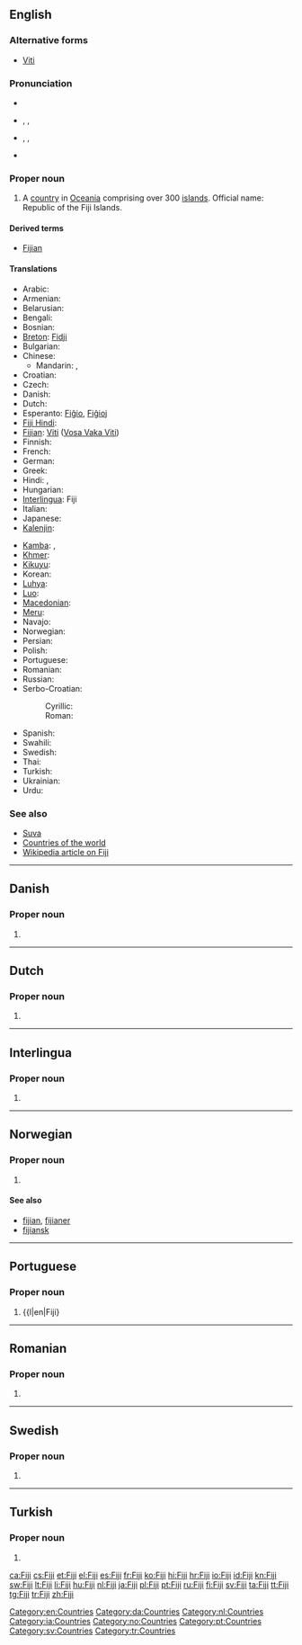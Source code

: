 {{also|fiji}}
==English==
{{wikipedia}}

===Alternative forms===
* [[Viti]]

===Pronunciation===
* {{rhymes|iːdʒi}}
* {{a|UK}} {{enPR|fēʹjē|fējēʹ}}, {{IPA|/ˈfiː.dʒiː/|/fiːˈdʒiː/}}, {{SAMPA|/fi:"dZi:/|/fi:.dZi:"/}}
* {{a|US}} {{enPR|fēʹjē}}, {{IPA|/ˈfi.dʒi/}}, {{SAMPA|/fi"dZi/}}
* {{audio|en-us-Fiji.ogg|Audio (US)}}

===Proper noun===
{{en-proper noun}}

# A [[country]] in [[Oceania]] comprising over 300 [[island]]s. Official name: Republic of the Fiji Islands.

====Derived terms====
* [[Fijian]]

====Translations====
{{trans-top|Republic of the Fiji Islands}}
* Arabic: {{t|ar|فيجي|m|tr=fiiji}}
* Armenian: {{t|hy|Ֆիջի|tr=Fiǰi}}
* Belarusian: {{t|be|Фіджы|p|tr=Fídžy|xs=Belarusian}}
* Bengali: {{t-|bn|ফিজি}}
* Bosnian: {{t-|bs|Fidži|m}}
* [[Breton]]: [[Fidji]]
* Bulgarian: {{t-|bg|Фиджи|tr=Fídži}}
* Chinese:
** Mandarin: {{t-|cmn|斐濟|sc=Hani}}, {{t-|cmn|斐济|tr=Fěijì|sc=Hani}}
* Croatian: {{t+|hr|Fidži|m|alt=Fȉdži}}
* Czech: {{t-|cs|Fidži}}
* Danish: {{t-|da|Fiji}}
* Dutch: {{t+|nl|Fiji}}
* Esperanto: [[Fiĝio]], [[Fiĝioj]]
* [[Fiji Hindi]]: {{tø|hif|फ़िजी|tr=fijī}}
* [[Fijian]]: [[Viti]] ([[:fj:Viti|Vosa Vaka Viti]])
* Finnish: {{t+|fi|Fidži}}
* French: {{t+|fr|Fidji}}
* German: {{t+|de|Fidschi}}
* Greek: {{t+|el|Φίτζι|n|tr=Fítzi}}
* Hindi: {{t+|hi|फ़िजी|tr=fijī|xs=Hindi}}, {{t|hi|फिजी|tr=phijī|xs=Hindi}}
* Hungarian: {{t+|hu|Fidzsi-szigetek}}
* [[Interlingua]]: Fiji
* Italian: {{t+|it|Figi}}
* Japanese: {{t-|ja|フィジー|tr=Fijī}}
* [[Kalenjin]]: {{tø|kln|Fiji}}
{{trans-mid}}
* [[Kamba]]: {{tø|kam|Fiji}}, {{tø|kam|Fiji}}
* [[Khmer]]: {{t|km|ហ៊្វីជី|tr=fi ji|sc=Khmr}}
* [[Kikuyu]]: {{tø|ki|Fiji}}
* Korean: {{t+|ko|피지|tr=Piji|sc=Hang}}
* [[Luhya]]: {{tø|luy|Fiji}}
* [[Luo]]: {{tø|luo|Fiji}}
* [[Macedonian]]: {{t|mk|Фиџи|n|tr=Fídži}}
* [[Meru]]: {{tø|mer|Fiji}}
* Navajo: {{tø|nv|Fííjii‎}}
* Norwegian: {{t-|no|Fiji}}
* Persian: {{t|fa|فیجی|tr=Fiji}}
* Polish: {{t+|pl|Fidżi}}
* Portuguese: {{t+|pt|Fiji}}
* Romanian: {{t-|ro|Fiji}}
* Russian: {{t-|ru|Фиджи|p|tr=Fídži}} {{qualifier|indeclinable}}
* Serbo-Croatian:
*: Cyrillic: {{t|sh|Фиџи|m|sc=Cyrl|xs=Serbo-Croatian}}
*: Roman: {{t|sh|Fidži|m|alt=Fȉdži|xs=Serbo-Croatian}}
* Spanish: {{t+|es|Fiyi}}
* Swahili: {{t+|sw|Fiji|xs=Swahili}}
* Swedish: {{t+|sv|Fiji}}
* Thai: {{t|th|ฟิจิ|tr=fici}}
* Turkish: {{t+|tr|Fiji}}
* Ukrainian: {{t|uk|Фіджі|p|tr=Fídži|xs=Ukrainian}}
* Urdu: {{t|ur|فجی|tr=fijī|xs=Urdu}}
{{trans-bottom}}

===See also===
* [[Suva]]
* [[Appendix:Countries of the world|Countries of the world]]
* [[w:Fiji|Wikipedia article on Fiji]]

[[Category:en:Countries]]

----

==Danish==

===Proper noun===
{{head|da|proper noun}}

# {{l|en|Fiji}}

[[Category:da:Countries]]

----

==Dutch==

===Proper noun===
{{head|nl|proper noun}}

# {{l|en|Fiji}}

[[Category:nl:Countries]]

----

==Interlingua==

===Proper noun===
{{head|ia|proper noun}}

# {{l|en|Fiji}}

[[Category:ia:Countries]]

----

==Norwegian==

===Proper noun===
{{head|no|proper noun}}

# {{l|en|Fiji}}

====See also====
* [[fijian]], [[fijianer]]
* [[fijiansk]]

[[Category:no:Countries]]

----

==Portuguese==

===Proper noun===
{{pt-proper noun}}

# {{l|en|Fiji}

[[Category:pt:Countries]]

----

==Romanian==

===Proper noun===
{{head|ro|proper noun}}

# {{l|en|Fiji}}

----

==Swedish==

===Proper noun===
{{head|sv|proper noun}}

# {{l|en|Fiji}}

[[Category:sv:Countries]]

----

==Turkish==

===Proper noun===
{{head|tr|proper noun}}

# {{l|en|Fiji}}

[[Category:tr:Countries]]

[[ca:Fiji]]
[[cs:Fiji]]
[[et:Fiji]]
[[el:Fiji]]
[[es:Fiji]]
[[fr:Fiji]]
[[ko:Fiji]]
[[hi:Fiji]]
[[hr:Fiji]]
[[io:Fiji]]
[[id:Fiji]]
[[kn:Fiji]]
[[sw:Fiji]]
[[lt:Fiji]]
[[li:Fiji]]
[[hu:Fiji]]
[[nl:Fiji]]
[[ja:Fiji]]
[[pl:Fiji]]
[[pt:Fiji]]
[[ru:Fiji]]
[[fi:Fiji]]
[[sv:Fiji]]
[[ta:Fiji]]
[[tt:Fiji]]
[[tg:Fiji]]
[[tr:Fiji]]
[[zh:Fiji]]